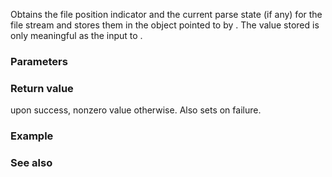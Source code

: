 {{cpp/title|fgetpos}}
{{cpp/io/c/navbar}}
{{ddcl|header=cstdio|
int fgetpos( std::FILE* stream, std::fpos_t* pos );
}}

Obtains the file position indicator and the current parse state (if any) for the file stream {{tt|stream}} and stores them in the object pointed to by {{tt|pos}}. The value stored is only meaningful as the input to {{lc|std::fsetpos}}.

===Parameters===
{{par begin}}
{{par|stream|file stream to examine}}
{{par|pos|pointer to a {{c|fpos_t}} object to store the file position indicator to}}
{{par end}}

===Return value===
{{c|0}} upon success, nonzero value otherwise. Also sets {{lc|errno}} on failure.

===Example===
{{example|
|code=
|output=
}}

===See also===
{{dsc begin}}
{{dsc inc|cpp/io/c/dsc ftell}}
{{dsc inc|cpp/io/c/dsc fseek}}
{{dsc inc|cpp/io/c/dsc fsetpos}}
{{dsc see c|c/io/fgetpos}}
{{dsc end}}

{{langlinks|de|es|fr|it|ja|pt|ru|zh}}
